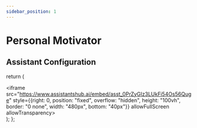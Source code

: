```yaml
---
sidebar_position: 1
---
```


# Personal Motivator

## Assistant Configuration

  return (
    <div>
        <iframe src="https://www.assistantshub.ai/embed/asst_0PrZyGIz3LUkFi54Os56Quge"
         style={{right: 0, position: "fixed", overflow: "hidden", height: "100vh", border: "0 none", width: "480px", bottom: "40px"}}
         allowFullScreen allowTransparency></iframe>
    </div>
  );
};

<Assistant/>